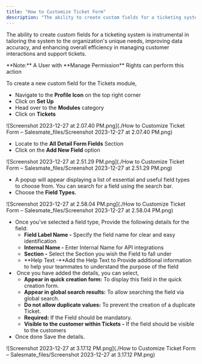 ```yaml
---
title: "How to Customize Ticket Form"
description: "The ability to create custom fields for a ticketing system is instrumental in tailoring the system to the organization's unique needs, improving data ..."
---
```


The ability to create custom fields for a ticketing system is instrumental in tailoring the system to the organization's unique needs, improving data accuracy, and enhancing overall efficiency in managing customer interactions and support tickets.

<Note>
**Note:** A User with **Manage Permission** Rights can perform this action
</Note>

To create a new custom field for the Tickets module,

*   Navigate to the **Profile Icon** on the top right corner
*   Click on **Set Up**
*   Head over to the **Modules** category
*   Click on **Tickets**

![Screenshot 2023-12-27 at 2.07.40 PM.png](./How to Customize Ticket Form – Salesmate_files/Screenshot 2023-12-27 at 2.07.40 PM.png)

*   Locate to the **All Detail Form Fields** Section
*   Click on the **Add New Field** option

![Screenshot 2023-12-27 at 2.51.29 PM.png](./How to Customize Ticket Form – Salesmate_files/Screenshot 2023-12-27 at 2.51.29 PM.png)

*   A popup will appear displaying a list of essential and useful field types to choose from. You can search for a field using the search bar.
*   Choose the **Field Types.**

![Screenshot 2023-12-27 at 2.58.04 PM.png](./How to Customize Ticket Form – Salesmate_files/Screenshot 2023-12-27 at 2.58.04 PM.png)

*   Once you've selected a field type, Provide the following details for the field:
    *   **Field Label Name -** Specify the field name for clear and easy identification
    *   **Internal Name -** Enter Internal Name for API integrations
    *   **Section -** Select the Section you wish the Field to fall under
    *   **Help Text -**Add the Help Text to Provide additional information to help your teammates to understand the purpose of the field
*    Once you have added the details, you can select, 
    *   **Appear in quick creation form:** To display this field in the quick creation form.
    *   **Appear in global search results:** To allow searching the field via global search.
    *   **Do not allow duplicate values:** To prevent the creation of a duplicate Ticket.
    *   **Required:** If the Field should be mandatory.
    *   **Visible to the customer within Tickets -** If the field should be visible to the customers 
*   Once done Save the details.

![Screenshot 2023-12-27 at 3.17.12 PM.png](./How to Customize Ticket Form – Salesmate_files/Screenshot 2023-12-27 at 3.17.12 PM.png)